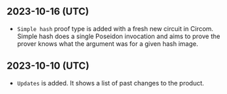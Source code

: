## 2023-10-16 (UTC)

- `Simple hash` proof type is added with a fresh new circuit in Circom. Simple hash does a single
Poseidon invocation and aims to prove the prover knows what the argument was for a given hash
image.

## 2023-10-10 (UTC)

- `Updates` is added. It shows a list of past changes to the product.
